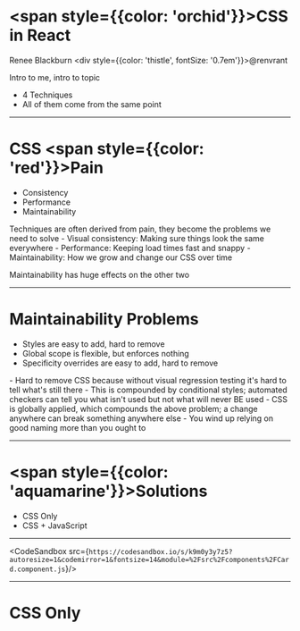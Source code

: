 

# <span style={{color: 'orchid'}}>CSS in React</span>
Renee Blackburn <div style={{color: 'thistle', fontSize: '0.7em'}}>@renvrant</div>

<Notes>Intro to me, intro to topic
- 4 Techniques
- All of them come from the same point
</Notes>

---

# CSS <span style={{color: 'red'}}>Pain</span>

<ul>
<Appear>
    <li>Consistency</li>
    <li>Performance</li>
    <li>Maintainability</li>
</Appear>
</ul>

<Notes>
Techniques are often derived from pain, they become the problems we need to solve
- Visual consistency: Making sure things look the same everywhere
- Performance: Keeping load times fast and snappy
- Maintainability: How we grow and change our CSS over time

Maintainability has huge effects on the other two
</Notes>

---

# Maintainability Problems

<ul>
<Appear>
    <li>Styles are easy to add, hard to remove</li>
    <li>Global scope is flexible, but enforces nothing</li>
    <li>Specificity overrides are easy to add, hard to remove</li>
</Appear>
</ul>

<Notes>
- Hard to remove CSS because without visual regression testing it's hard to tell what's still there
- This is compounded by conditional styles; automated checkers can tell you what isn't used but not what will never BE used
- CSS is globally applied, which compounds the above problem; a change anywhere can break something anywhere else
- You wind up relying on good naming more than you ought to
</Notes>

---

# <span style={{color: 'aquamarine'}}>Solutions</span>

<ul>
    <li>CSS Only</li>
    <li>CSS + <span style={{color: 'khaki'}}>JavaScript</span></li>
</ul>

---

<CodeSandbox src={`https://codesandbox.io/s/k9m0y3y7z5?autoresize=1&codemirror=1&fontsize=14&module=%2Fsrc%2Fcomponents%2FCard.component.js`}/>

---

# CSS Only

